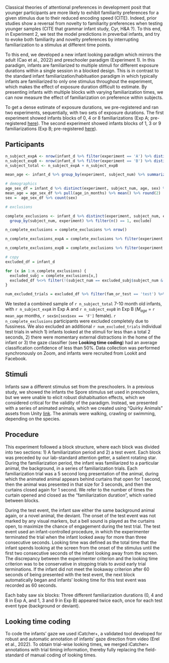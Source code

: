 
Classical theories of attentional preferences in development posit that younger participants are more likely to exhibit familiarity preferences for a given stimulus due to their reduced encoding speed (CITE). Indeed, prior studies show a reversal from novelty to familiarity preferences when testing younger samples (CITE that grammar infant study, Cyr, H&A ?). To this end, in Experiment 2, we test the model predictions in preverbal infants, and try to evoke both familiarity and novelty preferences by interrupting familiarization to a stimulus at different time points. 

To this end, we developed a new infant looking paradigm which mirrors the adult (Cao et al., 2022) and preschooler paradigm (Experiment 1). In this paradigm, infants are familiarized to multiple stimuli for different exposure durations within a single session in a blocked design. This is in contrast to the standard infant familiarization/habituation paradigm in which typically infants are familiarized to only one stimulus throughout the experiment, which makes the effect of exposure duration difficult to estimate. By presenting infants with multiple blocks with varying familiarization times, we can now measure the effect of familiarization on preference within subjects.

To get a dense estimate of exposure durations, we pre-registered and ran two experiments, sequentially, with two sets of exposure durations. The first experiment showed infants blocks of 0, 4 or 8 familiarizations (Exp A; pre-registered [here](https://osf.io/gux4f/?view_only=b4d6d0118dfa41a79fb431d389f4fecc)). The second experiment showed infants blocks of 1, 3 or 9 familiarizations (Exp B; pre-registered [here](https://osf.io/w6pgu/?view_only=39ee108159884761a0c5bc68d11918df)).



## Participants

```r
n_subject_expA <- nrow(infant_d %>% filter(experiment == 'A') %>% distinct(subject_num))
n_subject_expB <- nrow(infant_d %>% filter(experiment == 'B') %>% distinct(subject_num))
n_subject_total <- n_subject_expA + n_subject_expB

mean_age <- infant_d %>% group_by(experiment, subject_num) %>% summarize(age_in_months = mean(age)/30) %>% pull(age_in_months) %>% mean() %>% round(2)

# demographics
age_sex_df = infant_d %>% distinct(experiment, subject_num, age, sex) %>% mutate(age_in_months = age/30) 
mean_age = age_sex_df %>% pull(age_in_months) %>% mean() %>% round(2)
sex =  age_sex_df %>% count(sex)

# exclusions

complete_exclusions <- infant_d %>% distinct(experiment, subject_num, exclude) %>% 
  group_by(subject_num, experiment) %>% filter(n() == 1, exclude) 

n_complete_exclusions = complete_exclusions %>% nrow()

n_complete_exclusions_expA = complete_exclusions %>% filter(experiment == 'A') %>% nrow()

n_complete_exclusions_expB = complete_exclusions %>% filter(experiment == 'B') %>% nrow()

# copy
excluded_df = infant_d

for (x in 1:n_complete_exclusions) {
  excluded_subj = complete_exclusions[x,]
  excluded_df %<>% filter(!(subject_num == excluded_subj$subject_num & experiment == excluded_subj$experiment))
}

num_excluded_trials = excluded_df %>% filter(fam_or_test == 'test') %>% count(exclude) %>% filter(exclude) %>% pull(n)

```

We tested a combined sample of `r n_subject_total` 7-10 month old infants, with `r n_subject_expA` in Exp A and `r n_subject_expB` in Exp B ($M_{age}$ = `r mean_age` months, `r sex$n[sex$sex == 'F']` female). `r n_complete_exclusions` participants were excluded completely due to fussiness. We also excluded an additional `r num_excluded_trials` individual test trials in which 1) infants looked at the stimuli for less than a total 2 seconds, 2) there were momentary external distractions in the home of the infant or 3) the gaze classifier (see **Looking time coding**) had an average classification confidence of less than 50%. Data collection was performed synchronously on Zoom, and infants were recruited from Lookit and Facebook. 


## Stimuli

Infants saw a different stimulus set from the preschoolers. In a previous study, we showed the infants the Spore stimulus set used in preschoolers, but we were unable to elicit robust dishabituation effects, which we considered critical for the validity of the paradigm. Instead, we presented with a series of animated animals, which we created using "Quirky Animals" assets from Unity [link](https://tinyurl.com/469xxrn7). The animals were walking, crawling or swimming, depending on the species.

## Procedure

This experiment followed a block structure, where each block was divided into two sections: 1) A familiarization period and 2) a test event. Each block was preceded by our lab-standard attention getter, a salient rotating star. During the familiarization period, the infant was familiarized to a particular animal, the background, in a series of familiarization trials. Each familiarization trial was a 5 second long presentation of the animal, during which the animated animal appears behind curtains that open for 1 second, then the animal was presented in that size for 3 seconds, and then the curtains closed again for 1 second. We refer to the number of times the curtain opened and closed as the "familiarization duration", which varied between blocks.

During the test event, the infant saw either the same background animal again, or a novel animal, the deviant. The onset of the test event was not marked by any visual markers, but a bell sound is played as the curtains open, to maximize the chance of engagement during the test trial. The test event used an infant-controlled procedure, in which the experimenter terminated the trial when the infant looked away for more than three consecutive seconds. Looking time was defined as the total time that the infant spends looking at the screen from the onset of the stimulus until the first two consecutive seconds of the infant looking away from the screen. The discrepancy between the experimenter criterion and the looking time criterion was to be conservative in stopping trials to avoid early trial terminations. If the infant did not meet the lookaway criterion after 60 seconds of being presented with the test event, the next block automatically began and infants’ looking time for this test event was recorded as 60 seconds.

Each baby saw six blocks: Three different familiarization durations (0, 4 and 8 in Exp A, and 1, 3 and 9 in Exp B) appeared twice each, once for each test event type (background or deviant). 


## Looking time coding
To code the infants’ gaze we used iCatcher+, a validated tool developed for robust and automatic annotation of infants’ gaze direction from video (Erel et al., 2022). To obtain trial-wise looking times, we merged iCatcher+ annotations with trial timing information, thereby fully replacing the field-standard of manual coding of looking times. 



